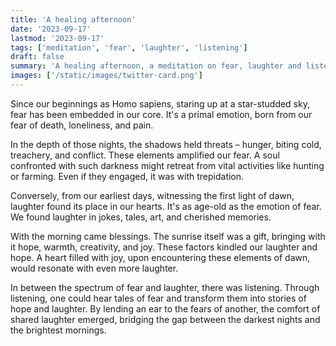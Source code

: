 ```yaml
---
title: 'A healing afternoon'
date: '2023-09-17'
lastmod: '2023-09-17'
tags: ['meditation', 'fear', 'laughter', 'listening']
draft: false
summary: 'A healing afternoon, a meditation on fear, laughter and listening.'
images: ['/static/images/twitter-card.png']
---
```


Since our beginnings as Homo sapiens, staring up at a star-studded sky, fear has been embedded in our core. It's a primal emotion, born from our fear of death, loneliness, and pain.

In the depth of those nights, the shadows held threats – hunger, biting cold, treachery, and conflict. These elements amplified our fear. A soul confronted with such darkness might retreat from vital activities like hunting or farming. Even if they engaged, it was with trepidation.

Conversely, from our earliest days, witnessing the first light of dawn, laughter found its place in our hearts. It's as age-old as the emotion of fear. We found laughter in jokes, tales, art, and cherished memories.

With the morning came blessings. The sunrise itself was a gift, bringing with it hope, warmth, creativity, and joy. These factors kindled our laughter and hope. A heart filled with joy, upon encountering these elements of dawn, would resonate with even more laughter.

In between the spectrum of fear and laughter, there was listening. Through listening, one could hear tales of fear and transform them into stories of hope and laughter. By lending an ear to the fears of another, the comfort of shared laughter emerged, bridging the gap between the darkest nights and the brightest mornings.